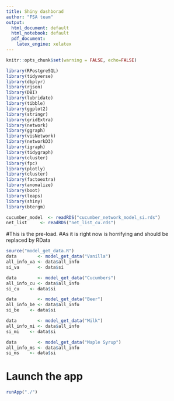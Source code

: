 ```yaml
---
title: Shiny dashborad
author: "FSA team"
output:
  html_document: default
  html_notebook: default
  pdf_document:
    latex_engine: xelatex
---
```


```r
knitr::opts_chunk$set(warning = FALSE, echo=FALSE)
```
```r
library(RPostgreSQL)
library(tidyverse)
library(dbplyr)
library(rjson)
library(DBI)
library(lubridate)
library(tibble)
library(ggplot2)
library(stringr)
library(gridExtra)
library(network)
library(ggraph)
library(visNetwork)
library(networkD3)
library(igraph)
library(tidygraph)
library(cluster) 
library(fpc)
library(plotly)
library(cluster)
library(factoextra)
library(anomalize)
library(boot)
library(leaps)
library(shiny)
library(btergm)
```

```r
cucumber_model  <- readRDS("cucumber_network_model_si.rds")
net_list     <- readRDS("net_list_cu.rds")
```

#This is the pre-load.
#As it is right now is horrifying and should be replaced by RData
```r
source("model_get_data.R")
data        <- model_get_data("Vanilla")
all_info_va <- data$all_info
si_va       <- data$si

data        <- model_get_data("Cucumbers")
all_info_cu <- data$all_info
si_cu    <- data$si

data        <- model_get_data("Beer")
all_info_be <- data$all_info
si_be    <- data$si

data        <- model_get_data("Milk")
all_info_mi <- data$all_info
si_mi    <- data$si

data        <- model_get_data("Maple Syrup")
all_info_ms <- data$all_info
si_ms    <- data$si
```

# Launch the app
```r
runApp("./")
```

